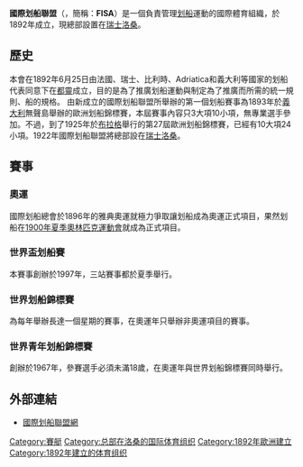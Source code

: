 {{NoteTA|G1=Sports}}
{{Infobox sport governing body
|name         = 國際划船聯盟
|abbrev       = FISA
|logo         = 
|logosize     = 150px
|sport        = [[划船|划船]]
|category     =
|image        =
|caption      =
|jurisdiction = 全世界
|founded      = {{Start date|June 25, 1892}}
|aff          =
|affdate      =
|region       =
|regionyear   =
|headquarters =[[瑞士|瑞士]][[洛桑|洛桑]]
|location     =
|president    =[[Denis_Oswald|Denis Oswald]]
|chairman     =
|chairperson  =
|chair        =
|chiefexec    =
|vicepresident =
|director     =
|secretary    =
|key staff    =
|operating income =
|sponsor      =
|url          = https://worldrowing.com/
|countryflag  =
|countryflag2 =
|countryflag3 =
|more         =  
}}
'''國際划船聯盟'''（{{lang-fr|'''Fédération Internationale des Sociétés d'Aviron'''}}，簡稱：'''FISA'''）是一個負責管理[[划船|划船]]運動的國際體育組織，於1892年成立，現總部設置在[[瑞士|瑞士]][[洛桑|洛桑]]。

==歷史==
本會在1892年6月25日由法國、瑞士、比利時、Adriatica和義大利等國家的划船代表同意下在[[都靈|都靈]]成立，目的是為了推廣划船運動與制定為了推廣而所需的統一規則、船的規格。
由新成立的國際划船聯盟所舉辦的第一個划船賽事為1893年於[[義大利|義大利]]無聲島舉辦的歐洲划船錦標賽，本屆賽事內容只3大項10小項，無專業選手參加。不過，到了1925年於[[布拉格|布拉格]]舉行的第27屆歐洲划船錦標賽，已經有10大項24小項。1922年國際划船聯盟將總部設在[[瑞士|瑞士]][[洛桑|洛桑]]。

==賽事==
===奧運===
{{main|夏季奧林匹克運動會划船比賽}}
國際划船總會於1896年的雅典奧運就極力爭取讓划船成為奧運正式項目，果然划船在[[1900年夏季奧林匹克運動會|1900年夏季奧林匹克運動會]]就成為正式項目。

===世界盃划船賽===
本賽事創辦於1997年，三站賽事都於夏季舉行。

===世界划船錦標賽===
{{main|世界划船錦標賽}}
為每年舉辦長達一個星期的賽事，在奧運年只舉辦非奧運項目的賽事。

===世界青年划船錦標賽===
創辦於1967年，參賽選手必須未滿18歲，在奧運年與世界划船錦標賽同時舉行。

== 外部連結 ==
* [https://worldrowing.com/ 國際划船聯盟網] {{Wayback|url=https://worldrowing.com/ |date=20210213070933 }}

{{國際運動總會}}
[[Category:賽艇|Category:賽艇]]
[[Category:总部在洛桑的国际体育组织|Category:总部在洛桑的国际体育组织]]
[[Category:1892年歐洲建立|Category:1892年歐洲建立]]
[[Category:1892年建立的体育组织|Category:1892年建立的体育组织]]